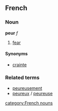 ==French==
===Noun===
'''peur''' ''f''

# [[fear]]

====Synonyms====
*[[crainte]]

===Related terms===
*[[peureusement]]
*[[peureux]] / [[peureuse]]

[[category:French nouns]]
